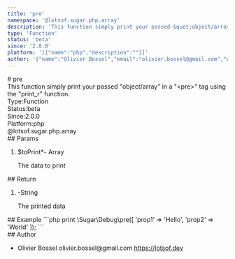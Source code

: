 ```yaml
---
title: 'pre'
namespace: '@lotsof.sugar.php.array'
description: 'This function simply print your passed &quot;object/array&quot; in a &quot;&lt;pre&gt;&quot; tag using the &quot;print_r&quot; function.'
type: 'Function'
status: 'beta'
since: '2.0.0'
platform: '[{"name":"php","description":""}]'
author: '{"name":"Olivier Bossel","email":"olivier.bossel@gmail.com","url":"https://lotsof.dev"}'
---
```

<div class="docmap-mdx">
# pre
<div class="_description typo-lead typo-format">
This function simply print your passed &quot;object/array&quot; in a &quot;&lt;pre&gt;&quot; tag using the &quot;print_r&quot; function.
</div>
<div class="_metas">
<div class="_type"><span class="_type-label">Type:</span><span class="_type-value">Function</span></div>
<div class="_status"><span class="_status-label">Status:</span><span class="_status-value -beta">beta</span></div>
<div class="_since"><span class="_since-label">Since:</span><span class="_since-value">2.0.0</span></div>
<div class="_platform"><span class="_platform-label">Platform:</span><span class="_platform-value -php">php</span></div>
</div>
<div class="_namespace">@lotsof.sugar.php.array</div>
<div class="_params">
## Params
<ol class="_list">
<li class="_item">
<span class="_name">$toPrint<span class="_required">*</span></span><span class="_default">-</span> <span class="_type">Array</span>
<p class="_description">The data to print</p>
</li>
</ol>
</div>
<div class="_return">
## Return
<ol class="_list">
<li class="_item">
<span class="_default">-</span><span class="_type">String</span>
<p class="_description">The printed data</p>
</li>
</ol>
</div>
<div class="_examples">
## Example
```php
print \Sugar\Debug\pre([
   'prop1' => 'Hello',
   'prop2' => 'World'
]);
```
</div>
<div class="_author">
## Author
<ul class="_list">
<li class="_item">
<span class="_name">Olivier Bossel</span>
<span class="_email">olivier.bossel@gmail.com</span>
<a href="https://lotsof.dev" target="_blank" class="_url">https://lotsof.dev</a>
</li>
</ul>
</div>
</div>